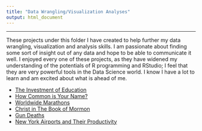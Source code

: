 ```yaml
---
title: "Data Wrangling/Visualization Analyses"
output: html_document
---
```


<script type="text/javascript">
 function showhide(id) {
    var e = document.getElementById(id);
    e.style.display = (e.style.display == 'block') ? 'none' : 'block';
 }
</script>



----

These projects under this folder I have created to help further my data wrangling, visualization and analysis skills. I am passionate about finding some sort of insight out of any data and hope to be able to communicate it well. I enjoyed every one of these projects, as they have widened my understanding of the potentials of R programming and RStudio; I feel that they are very powerful tools in the Data Science world. I know I have a lot to learn and am excited about what is ahead of me.


- [The Investment of Education](dwv/SemesterProject.html)
- [How Common is Your Name?](dwv/NationalBabyNamesApp.html)
- [Worldwide Marathons](dwv/Jensen_165909072_final.html)
- [Christ in The Book of Mormon](dwv/Case_Study_7.html)
- [Gun Deaths](dwv/CaseStudy4.html)
- [New York Airports and Their Productivity](dwv/CaseStudy3.html)





